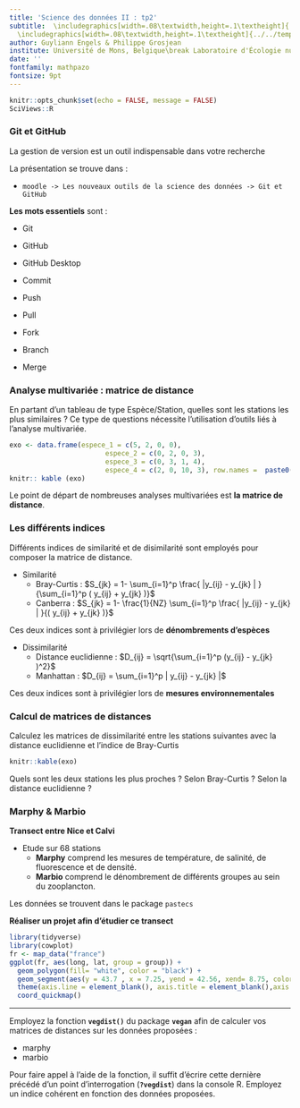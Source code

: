 ```yaml
---
title: 'Science des données II : tp2'
subtitle:  \includegraphics[width=.08\textwidth,height=.1\textheight]{../../template/biodatascience.png}
  \includegraphics[width=.08\textwidth,height=.1\textheight]{../../template/SciViews-logo.pdf} \vfill Git & GitHub \vfill Indice de distance
author: Guyliann Engels & Philippe Grosjean
institute: Université de Mons, Belgique\break Laboratoire d'Écologie numérique des Milieux aquatiques\break \includegraphics[width=.08\textwidth,height=.1\textheight]{../../template/EcoNum-logo.pdf} \break \url{http://biodatascience-course.sciviews.org} \break \url{sdd@sciviews.org}
date: ''
fontfamily: mathpazo
fontsize: 9pt
---
```




```r
knitr::opts_chunk$set(echo = FALSE, message = FALSE)
SciViews::R
```

### Git et GitHub

La gestion de version est un outil indispensable dans votre recherche

La présentation se trouve dans : 


- `moodle -> Les nouveaux outils de la science des données -> Git et GitHub`

\vfill

**Les mots essentiels** sont :

\begincols
\begincol{.32\textwidth}

- Git 

- GitHub

- GitHub Desktop

\endcol
\begincol{.32\textwidth}


- Commit

- Push

- Pull

- Fork

- Branch

- Merge

\endcol
\endcols

### Analyse multivariée : matrice de distance

En partant d'un tableau de type Espèce/Station, quelles sont les stations les plus similaires ? Ce type de questions nécessite l'utilisation d'outils liés à l'analyse multivariée. 

```r
exo <- data.frame(espece_1 = c(5, 2, 0, 0),
                        espece_2 = c(0, 2, 0, 3),
                        espece_3 = c(0, 3, 1, 4),
                        espece_4 = c(2, 0, 10, 3), row.names =  paste0("station_", 1:4))
knitr:: kable (exo)

```

Le point de départ de nombreuses analyses multivariées est **la matrice de distance**.  

### Les différents indices 

Différents indices de similarité et de disimilarité sont employés pour composer la matrice de distance.

* Similarité
    + Bray-Curtis : $S_{jk} = 1- \sum_{i=1}^p \frac{ |y_{ij} - y_{jk} | }{\sum_{i=1}^p ( y_{ij} + y_{jk} )}$
    + Canberra : $S_{jk} = 1- \frac{1}{NZ} \sum_{i=1}^p \frac{ |y_{ij} - y_{jk} | }{( y_{ij} + y_{jk} )}$

Ces deux indices sont à privilégier lors de **dénombrements d'espèces**

* Dissimilarité 
    + Distance euclidienne : $D_{ij} = \sqrt{\sum_{i=1}^p (y_{ij} - y_{jk} )^2}$
    + Manhattan : $D_{ij} = \sum_{i=1}^p | y_{ij} - y_{jk} |$
    
Ces deux indices sont à privilégier lors de **mesures environnementales**


### Calcul de matrices de distances 

Calculez les matrices de dissimilarité entre les stations suivantes avec la distance euclidienne et l'indice de Bray-Curtis 

```r
knitr::kable(exo)
```

Quels sont les deux stations les plus proches ? Selon Bray-Curtis ? Selon la distance euclidienne ?

### Marphy & Marbio

\begincols
\begincol{.32\textwidth}

**Transect entre Nice et Calvi** 

\vfill
\vfill

 - Etude sur 68 stations 
    + **Marphy** comprend les mesures de température, de salinité, de fluorescence et de densité.
    + **Marbio** comprend le dénombrement de différents groupes au sein du zooplancton.
    
Les données se trouvent dans le package `pastecs`

**Réaliser un projet afin d'étudier ce transect**

\endcol
\begincol{.64\textwidth}

```r
library(tidyverse)
library(cowplot)
fr <- map_data("france")
ggplot(fr, aes(long, lat, group = group)) +
  geom_polygon(fill= "white", color = "black") +
  geom_segment(aes(y = 43.7 , x = 7.25, yend = 42.56, xend= 8.75, color = "red"), size = 1, show.legend = FALSE) +
  theme(axis.line = element_blank(), axis.title = element_blank(),axis.text = element_blank(), axis.ticks = element_blank()) +
  coord_quickmap()
```

\endcol
\endcols

___ 

Employez la fonction **`vegdist()`** du package **`vegan`** afin de calculer vos matrices de distances sur les données proposées :

- marphy
- marbio

Pour faire appel à l'aide de la fonction, il suffit d'écrire cette dernière précédé d'un point d'interrogation (**`?vegdist`**) dans la console R. Employez un indice cohérent en fonction des données proposées.





